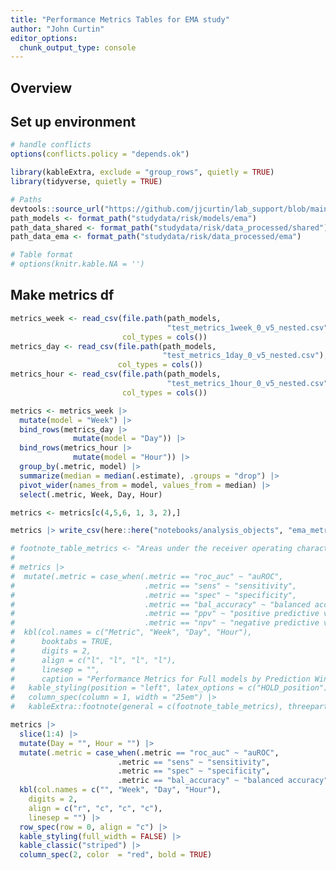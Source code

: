 ```yaml
---
title: "Performance Metrics Tables for EMA study"
author: "John Curtin"
editor_options: 
  chunk_output_type: console
---
```


## Overview



## Set up environment
```r
# handle conflicts
options(conflicts.policy = "depends.ok")

library(kableExtra, exclude = "group_rows", quietly = TRUE)
library(tidyverse, quietly = TRUE)

# Paths
devtools::source_url("https://github.com/jjcurtin/lab_support/blob/main/format_path.R?raw=true")
path_models <- format_path("studydata/risk/models/ema")
path_data_shared <- format_path("studydata/risk/data_processed/shared")
path_data_ema <- format_path("studydata/risk/data_processed/ema")

# Table format
# options(knitr.kable.NA = '')
```

## Make metrics df
```r
metrics_week <- read_csv(file.path(path_models, 
                                   "test_metrics_1week_0_v5_nested.csv"),
                         col_types = cols())
metrics_day <- read_csv(file.path(path_models, 
                                  "test_metrics_1day_0_v5_nested.csv"),
                        col_types = cols())
metrics_hour <- read_csv(file.path(path_models, 
                                   "test_metrics_1hour_0_v5_nested.csv"),
                         col_types = cols())

```


```r
metrics <- metrics_week |> 
  mutate(model = "Week") |> 
  bind_rows(metrics_day |> 
              mutate(model = "Day")) |> 
  bind_rows(metrics_hour |> 
              mutate(model = "Hour")) |> 
  group_by(.metric, model) |> 
  summarize(median = median(.estimate), .groups = "drop") |> 
  pivot_wider(names_from = model, values_from = median) |> 
  select(.metric, Week, Day, Hour)

metrics <- metrics[c(4,5,6, 1, 3, 2),]

metrics |> write_csv(here::here("notebooks/analysis_objects", "ema_metrics.csv"))
```

```r
# footnote_table_metrics <- "Areas under the receiver operating characteristic curves (auROCs) summarize the model's sensitivity and specificity over all possible decision thresholds. Sensitivity, specificity, balanced accuracy, positive predictive value, and negative predictive value are performance metrics calculated at a single decision threshold for each model determined with Youden’s index. All metrics represent median values across 30 held-out test sets." 
# 
# metrics |> 
#  mutate(.metric = case_when(.metric == "roc_auc" ~ "auROC",
#                             .metric == "sens" ~ "sensitivity",
#                             .metric == "spec" ~ "specificity",
#                             .metric == "bal_accuracy" ~ "balanced accuracy",
#                             .metric == "ppv" ~ "positive predictive value",
#                             .metric == "npv" ~ "negative predictive value")) |> 
#  kbl(col.names = c("Metric", "Week", "Day", "Hour"),
#      booktabs = TRUE,
#      digits = 2,
#      align = c("l", "l", "l", "l"),
#      linesep = "",
#      caption = "Performance Metrics for Full models by Prediction Window") |>  
#   kable_styling(position = "left", latex_options = c("HOLD_position")) |>  
#   column_spec(column = 1, width = "25em") |>   
#   kableExtra::footnote(general = c(footnote_table_metrics), threeparttable = TRUE)
```


```r
metrics |>
  slice(1:4) |>
  mutate(Day = "", Hour = "") |>
  mutate(.metric = case_when(.metric == "roc_auc" ~ "auROC",
                        .metric == "sens" ~ "sensitivity",
                        .metric == "spec" ~ "specificity",
                        .metric == "bal_accuracy" ~ "balanced accuracy")) |>
  kbl(col.names = c("", "Week", "Day", "Hour"),
    digits = 2,
    align = c("r", "c", "c", "c"),
    linesep = "") |>
  row_spec(row = 0, align = "c") |>
  kable_styling(full_width = FALSE) |>
  kable_classic("striped") |>
  column_spec(2, color  = "red", bold = TRUE)
```